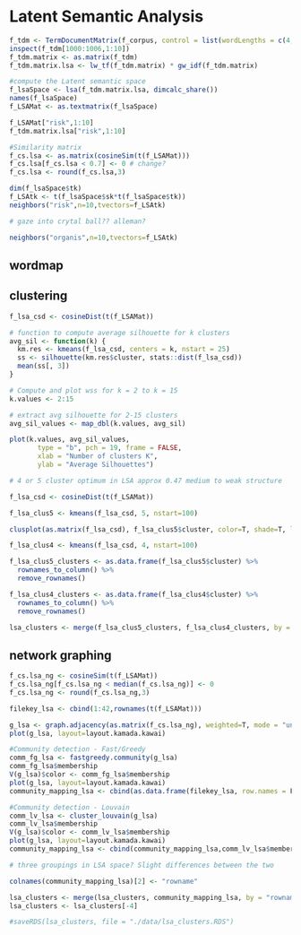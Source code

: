 # Latent Semantic Analysis
```r
f_tdm <- TermDocumentMatrix(f_corpus, control = list(wordLengths = c(4,25)))
inspect(f_tdm[1000:1006,1:10])
f_tdm.matrix <- as.matrix(f_tdm)
f_tdm.matrix.lsa <- lw_tf(f_tdm.matrix) * gw_idf(f_tdm.matrix)

#compute the Latent semantic space
f_lsaSpace <- lsa(f_tdm.matrix.lsa, dimcalc_share())
names(f_lsaSpace)
f_LSAMat <- as.textmatrix(f_lsaSpace)

f_LSAMat["risk",1:10]
f_tdm.matrix.lsa["risk",1:10]

#Similarity matrix
f_cs.lsa <- as.matrix(cosineSim(t(f_LSAMat)))
f_cs.lsa[f_cs.lsa < 0.7] <- 0 # change?
f_cs.lsa <- round(f_cs.lsa,3)

dim(f_lsaSpace$tk)
f_LSAtk <- t(f_lsaSpace$sk*t(f_lsaSpace$tk))
neighbors("risk",n=10,tvectors=f_LSAtk)

# gaze into crytal ball?? alleman?

neighbors("organis",n=10,tvectors=f_LSAtk)
```
## wordmap

## clustering
```r
f_lsa_csd <- cosineDist(t(f_LSAMat))

# function to compute average silhouette for k clusters
avg_sil <- function(k) {
  km.res <- kmeans(f_lsa_csd, centers = k, nstart = 25)
  ss <- silhouette(km.res$cluster, stats::dist(f_lsa_csd))
  mean(ss[, 3])
}

# Compute and plot wss for k = 2 to k = 15
k.values <- 2:15

# extract avg silhouette for 2-15 clusters
avg_sil_values <- map_dbl(k.values, avg_sil)

plot(k.values, avg_sil_values,
       type = "b", pch = 19, frame = FALSE, 
       xlab = "Number of clusters K",
       ylab = "Average Silhouettes")

# 4 or 5 cluster optimum in LSA approx 0.47 medium to weak structure

```


```r
f_lsa_csd <- cosineDist(t(f_LSAMat))

f_lsa_clus5 <- kmeans(f_lsa_csd, 5, nstart=100)

clusplot(as.matrix(f_lsa_csd), f_lsa_clus5$cluster, color=T, shade=T, labels=2, lines=0)

f_lsa_clus4 <- kmeans(f_lsa_csd, 4, nstart=100)

f_lsa_clus5_clusters <- as.data.frame(f_lsa_clus5$cluster) %>% 
  rownames_to_column() %>% 
  remove_rownames()

f_lsa_clus4_clusters <- as.data.frame(f_lsa_clus4$cluster) %>% 
  rownames_to_column() %>% 
  remove_rownames()

lsa_clusters <- merge(f_lsa_clus5_clusters, f_lsa_clus4_clusters, by = "rowname")

```


## network graphing
```r
f_cs.lsa_ng <- cosineSim(t(f_LSAMat))
f_cs.lsa_ng[f_cs.lsa_ng < median(f_cs.lsa_ng)] <- 0
f_cs.lsa_ng <- round(f_cs.lsa_ng,3)

filekey_lsa <- cbind(1:42,rownames(t(f_LSAMat)))

g_lsa <- graph.adjacency(as.matrix(f_cs.lsa_ng), weighted=T, mode = "undirected")
plot(g_lsa, layout=layout.kamada.kawai)

#Community detection - Fast/Greedy
comm_fg_lsa <- fastgreedy.community(g_lsa)
comm_fg_lsa$membership
V(g_lsa)$color <- comm_fg_lsa$membership
plot(g_lsa, layout=layout.kamada.kawai)
community_mapping_lsa <- cbind(as.data.frame(filekey_lsa, row.names = F),comm_fg_lsa$membership)

#Community detection - Louvain
comm_lv_lsa <- cluster_louvain(g_lsa)
comm_lv_lsa$membership
V(g_lsa)$color <- comm_lv_lsa$membership
plot(g_lsa, layout=layout.kamada.kawai)
community_mapping_lsa <- cbind(community_mapping_lsa,comm_lv_lsa$membership)

# three groupings in LSA space? Slight differences between the two

colnames(community_mapping_lsa)[2] <- "rowname"

lsa_clusters <- merge(lsa_clusters, community_mapping_lsa, by = "rowname")
lsa_clusters <- lsa_clusters[-4]
```

```r
#saveRDS(lsa_clusters, file = "./data/lsa_clusters.RDS")
```

```r

```

